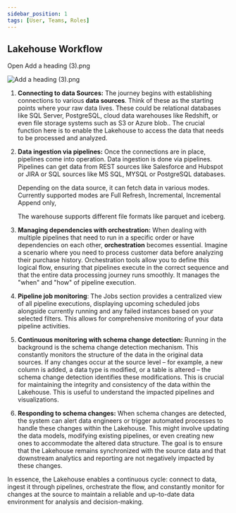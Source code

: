 ```yaml
---
sidebar_position: 1
tags: [User, Teams, Roles]
---
```


## Lakehouse Workflow

Open Add a heading (3).png

![Add a heading (3).png](blob:https://saasxl.atlassian.net/aada6d87-a353-47f0-9d5c-0f2431c3de80)

1.  **Connecting to data Sources:** The journey begins with establishing connections to various **data sources**. Think of these as the starting points where your raw data lives. These could be relational databases like SQL Server, PostgreSQL, cloud data warehouses like Redshift, or even file storage systems such as S3 or Azure blob.. The crucial function here is to enable the Lakehouse to access the data that needs to be processed and analyzed.
    
2.  **Data ingestion via pipelines:** Once the connections are in place, pipelines come into operation. Data ingestion is done via pipelines. Pipelines can get data from REST sources like Salesforce and Hubspot or JIRA or SQL sources like MS SQL, MYSQL or PostgreSQL databases.
    
    Depending on the data source, it can fetch data in various modes. Currently supported modes are Full Refresh, Incremental, Incremental Append only,
    
    The warehouse supports different file formats like parquet and iceberg.
    
3.  **Managing dependencies with orchestration:** When dealing with multiple pipelines that need to run in a specific order or have dependencies on each other, **orchestration** becomes essential. Imagine a scenario where you need to process customer data before analyzing their purchase history. Orchestration tools allow you to define this logical flow, ensuring that pipelines execute in the correct sequence and that the entire data processing journey runs smoothly. It manages the "when" and "how" of pipeline execution.
    
4.  **Pipeline job monitoring**: The Jobs section provides a centralized view of all pipeline executions, displaying upcoming scheduled jobs alongside currently running and any failed instances based on your selected filters. This allows for comprehensive monitoring of your data pipeline activities.
    
5.  **Continuous monitoring with schema change detection:** Running in the background is the schema change detection mechanism. This constantly monitors the structure of the data in the original data sources. If any changes occur at the source level – for example, a new column is added, a data type is modified, or a table is altered – the schema change detection identifies these modifications. This is crucial for maintaining the integrity and consistency of the data within the Lakehouse. This is useful to understand the impacted pipelines and visualizations.
    
6.  **Responding to schema changes:** When schema changes are detected, the system can alert data engineers or trigger automated processes to handle these changes within the Lakehouse. This might involve updating the data models, modifying existing pipelines, or even creating new ones to accommodate the altered data structure. The goal is to ensure that the Lakehouse remains synchronized with the source data and that downstream analytics and reporting are not negatively impacted by these changes.
    

In essence, the Lakehouse enables a continuous cycle: connect to data, ingest it through pipelines, orchestrate the flow, and constantly monitor for changes at the source to maintain a reliable and up-to-date data environment for analysis and decision-making.